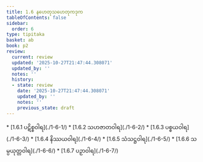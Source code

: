 ```yaml
---
title: 1.6 နဟေတုသဟေတုကဒုက
tableOfContents: false
sidebar:
  order: 6
type: tipitaka
basket: ab
book: p2
review:
  current: review
  updated: '2025-10-27T21:47:44.308071'
  updated_by: ''
  notes: ''
  history:
  - state: review
    date: '2025-10-27T21:47:44.308071'
    updated_by: ''
    notes: ''
    previous_state: draft
---
```



<ReviewStatus review={frontmatter.review} showDetails={true} />

<HypothesisAnnotation frontmatter={frontmatter} />

<DynamicBreadcrumb />



<TableOfContents book="p2" section="1.6">
* [1.6.1 ပဋိစ္စဝါရ](./1-6-1/)
* [1.6.2 သဟဇာတဝါရ](./1-6-2/)
* [1.6.3 ပစ္စယဝါရ](./1-6-3/)
* [1.6.4 နိဿယဝါရ](./1-6-4/)
* [1.6.5 သံသဋ္ဌဝါရ](./1-6-5/)
* [1.6.6 သမ္ပယုတ္တဝါရ](./1-6-6/)
* [1.6.7 ပဉှာဝါရ](./1-6-7/)
</TableOfContents>